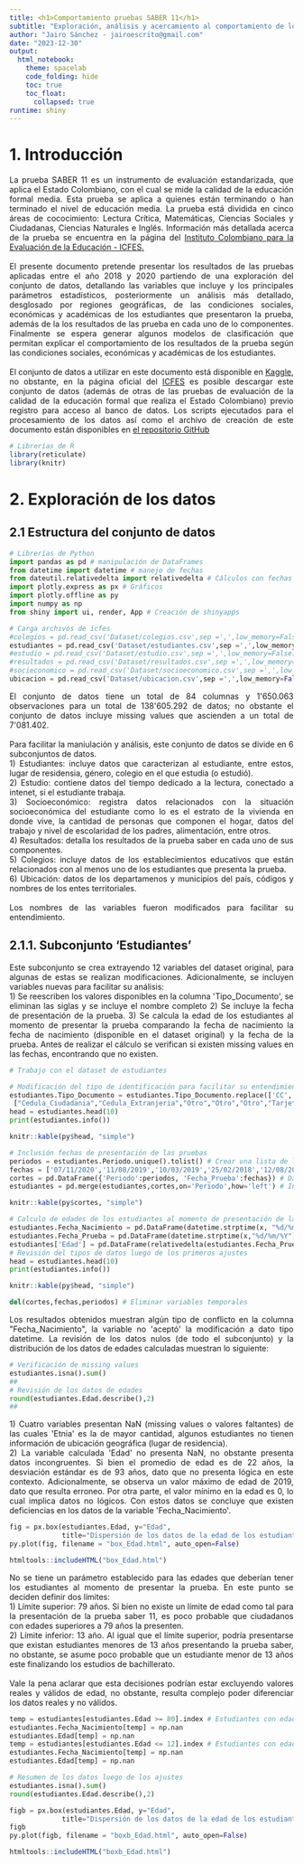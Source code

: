 ```yaml
---
title: <h1>Comportamiento pruebas SABER 11</h1>
subtitle: "Exploración, análisis y acercamiento al comportamiento de los resultados: 2018 a 2020"
author: "Jairo Sánchez - jairoescrito@gmail.com"
date: "2023-12-30"
output:
  html_notebook: 
    theme: spacelab 
    code_folding: hide
    toc: true
    toc_float:
      collapsed: true
runtime: shiny
---
```


# 1. Introducción

```{=html}
<style>
body {text-align: justify}
</style>
La prueba SABER 11 es un instrumento de evaluación estandarizada, que aplica el Estado Colombiano,  con el cual se mide la calidad de la educación formal media. Esta prueba se aplica a quienes están terminando o han terminado el nivel de educación media. La prueba está dividida en cinco áreas de cococimiento: Lectura Crítica, Matemáticas, Ciencias Sociales y Ciudadanas, Ciencias Naturales e Inglés. Información más detallada acerca de la prueba se encuentra en la página del <A HREF="https://www.icfes.gov.co/web/guest/acerca-del-examen-saber-11%C2%B0"> Instituto Colombiano para la Evaluación de la Educación - ICFES. </A><br><br>

El presente documento pretende presentar los resultados de las pruebas aplicadas entre el año 2018 y 2020 partiendo de una exploración del conjunto de datos, detallando las variables que incluye y los principales parámetros estadísticos, posteriormente un análisis más detallado, desglosado por regiones geográficas, de las condiciones sociales, económicas y académicas de los estudiantes que presentaron la prueba, además de la los resultados de las prueba en cada uno de lo componentes. Finalmente se espera generar algunos modelos de clasificación que permitan explicar el comportamiento de los resultados de la prueba según las condiciones sociales, económicas y académicas de los estudiantes.<br><br>

El conjunto de datos a utilizar en este documento está disponible en <A HREF="https://www.kaggle.com/datasets/sorelyss/icfes-colombia-20182021/data">Kaggle</A>, no obstante, en la página oficial del <A HREF="https://www.icfes.gov.co/web/guest/data-icfes">ICFES</A> es posible descargar este conjunto de datos (además de otras de las pruebas de evaluación de la calidad de la educación formal que realiza el Estado Colombiano) previo registro para acceso al banco de datos.

Los scripts ejecutados para el procesamiento de los datos así como el archivo de creación de este documento están disponibles en <A HREF="https://github.com/jairoescrito/icfes_data">el repositorio GitHub</A>
```
```r
# Librerías de R
library(reticulate)
library(knitr)
```

# 2. Exploración de los datos

## 2.1 Estructura del conjunto de datos

```python
# Librerías de Python
import pandas as pd # manipulación de DataFrames
from datetime import datetime # manejo de fechas
from dateutil.relativedelta import relativedelta # Cálculos con fechas
import plotly.express as px # Gráficos
import plotly.offline as py
import numpy as np
from shiny import ui, render, App # Creación de shinyapps
```

```python
# Carga archivos de icfes
#colegios = pd.read_csv('Dataset/colegios.csv',sep =',',low_memory=False)
estudiantes = pd.read_csv('Dataset/estudiantes.csv',sep =',',low_memory=False)
#estudio = pd.read_csv('Dataset/estudio.csv',sep =',',low_memory=False)
#resultados = pd.read_csv('Dataset/resultados.csv',sep =',',low_memory=False)
#socieconomico = pd.read_csv('Dataset/socioeconomico.csv',sep =',',low_memory=False)
ubicacion = pd.read_csv('Dataset/ubicacion.csv',sep =',',low_memory=False)
```

```{=html}
<style>
body {text-align: justify}
</style>
El conjunto de datos tiene un total de 84 columnas y 1'650.063 observaciones para un total de 138'605.292 de datos; no obstante el conjunto de datos incluye missing values que ascienden a un total de 7'081.402. <br> <br> 
Para facilitar la maniulación y análisis, este conjunto de datos se divide en 6 subconjuntos de datos.<br> 
1) Estudiantes: incluye datos que caracterizan al estudiante, entre estos, lugar de residensia, género, colegio en el que estudia (o estudió).<br> 
2) Estudio: contiene datos del tiempo dedicado a la lectura, conectado a intenet, si el estudiante trabaja.<br> 
3) Socioeconómico: registra datos relacionados con la situación socioeconómica del estudiante como lo es el estrato de la vivienda en donde vive, la cantidad de personas que componen el hogar, datos del trabajo y nivel de escolaridad de los padres, alimentación, entre otros.<br> 
4) Resultados: detalla los resultados de la prueba saber en cada uno de sus componentes.<br> 
5) Colegios: incluye datos de los establecimientos educativos que están relacionados con al menos uno de los estudiantes que presenta la prueba.<br> 
6) Ubicación: datos de los departamenos y municipios del país, códigos y nombres de los entes territoriales.<br><br>
Los nombres de las variables fueron modificados para facilitar su entendimiento.
```
## 2.1.1. Subconjunto 'Estudiantes'

```{=html}
<style>
body {text-align: justify}
</style>
Este subconjunto se crea extrayendo 12 variables del dataset original, para algunas de estas se realizan modificaciones. Adicionalmente, se incluyen variables nuevas para facilitar su análisis:<br>
1) Se reescriben los valores disponibles en la columna 'Tipo_Documento', se eliminan las siglas y se incluye el nombre completo
2) Se incluye la fecha de presentación de la prueba. 
3) Se calcula la edad de los estudiantes al momento de presentar la prueba comparando la fecha de nacimiento la fecha de nacimiento (disponible en el dataset original) y la fecha de la prueba. Antes de realizar el cálculo se verifican si existen missing values en las fechas, encontrando que no existen.
```
```python
# Trabajo con el dataset de estudiantes

# Modificación del tipo de identificación para facilitar su entendimiento
estudiantes.Tipo_Documento = estudiantes.Tipo_Documento.replace(['CC', 'CE', 'CR', 'PC', 'PE', 'TI','NES', 'PEP', 'RC', 'CCB','NIP', 'NUIP', 'V'],
 ["Cedula_Ciudadania","Cedula_Extranjeria","Otro","Otro","Otro","Tarjeta_Identidad","Otro","Permiso_Esp_Permanencia","Registro_Civil","Otro","Numero_Id_Personal","Numero_Unico_Id_Personal","Otro"])
head = estudiantes.head(10)
print(estudiantes.info())
```

```R
knitr::kable(py$head, "simple")
```

```python
# Inclusión fechas de presentación de las pruebas 
periodos = estudiantes.Periodo.unique().tolist() # Crear una lista de los periodos de presentación de las pruebas
fechas = ['07/11/2020','11/08/2019','10/03/2019','25/02/2018','12/08/2018','18/10/2020'] # Fechas de presentación de la prueba por periodo consultadas en internet
cortes = pd.DataFrame({'Periodo':periodos, 'Fecha_Prueba':fechas}) # Data frame que relaciona las fechas con los periodos
estudiantes = pd.merge(estudiantes,cortes,on='Periodo',how='left') # Incluir en el dataset de estudiantes la fecha de presentación de examen
```

```R
knitr::kable(py$cortes, "simple")
```

```python
# Calculo de edades de los estudiantes al momento de presentación de la prueba
estudiantes.Fecha_Nacimiento = pd.DataFrame(datetime.strptime(x, "%d/%m/%Y") for x in estudiantes.Fecha_Nacimiento) # Convertir fecha a datetime
estudiantes.Fecha_Prueba = pd.DataFrame(datetime.strptime(x,"%d/%m/%Y") for x in estudiantes.Fecha_Prueba) # Convertir a fecha datetime
estudiantes['Edad'] = pd.DataFrame(relativedelta(estudiantes.Fecha_Prueba[i],estudiantes.Fecha_Nacimiento[i]).years for i in range(len(estudiantes))) # Calculo de la edad
# Revisión del tipos de datos luego de los primeros ajustes
head = estudiantes.head(10)
print(estudiantes.info())
```

```R
knitr::kable(py$head, "simple")
```

```python
del(cortes,fechas,periodos) # Eliminar variables temporales
```

```{=html}
<style>
body {text-align: justify}
</style>
Los resultados obtenidos muestran algún tipo de conflicto en la columna "Fecha_Nacimiento", la variable no 'aceptó' la modificación a dato tipo datetime. La revisión de los datos nulos (de todo el subconjunto) y la distribución de los datos de edades calculadas muestran lo siguiente: <br>
```
```python
# Verificación de missing values
estudiantes.isna().sum()
##
# Revisión de los datos de edades
round(estudiantes.Edad.describe(),2)
##
```

```{=html}
<style>
body {text-align: justify}
</style>
1) Cuatro variables presentan NaN (missing values o valores faltantes) de las cuales 'Etnia' es la de mayor cantidad, algunos estudiantes no tienen información de ubicación geográfica (lugar de residencia).<br>
2) La variable calculada 'Edad' no presenta NaN, no obstante presenta datos incongruentes. Si bien el promedio de edad es de 22 años, la desviación estándar es de 93 años, dato que no presenta lógica en este contexto. Adicionalmente, se observa un valor máximo de edad de 2019, dato que resulta erroneo. Por otra parte, el valor mínimo en la edad es 0, lo cual implica datos no lógicos. Con estos datos se concluye que existen deficiencias en los datos de la variable 'Fecha_Nacimiento'. <br>
```
```python
fig = px.box(estudiantes.Edad, y="Edad",
             title="Dispersión de los datos de la edad de los estudiantes")
py.plot(fig, filename = "box_Edad.html", auto_open=False)
```

```R
htmltools::includeHTML("box_Edad.html")
```

```{=html}
<style>
body {text-align: justify}
</style>
No se tiene un parámetro establecido para las edades que deberían tener los estudiantes al momento de presentar la prueba. En este punto se deciden definir dos límites:<br>
1) Límite superior: 79 años. Si bien no existe un límite de edad como tal para la presentación de la prueba saber 11, es poco probable que ciudadanos con edades superiores a 79 años la presenten. <br>
2) Límite inferior: 13 año. Al igual que el límite superior, podría presentarse que existan estudiantes menores de 13 años presentando la prueba saber, no obstante, se asume poco probable que un estudiante menor de 13 años este finalizando los estudios de bachillerato.<br><br>

Vale la pena aclarar que esta decisiones podrían estar excluyendo valores reales y válidos de edad, no obstante, resulta complejo poder diferenciar los datos reales y no válidos.
```
```python
temp = estudiantes[estudiantes.Edad >= 80].index # Estudiantes con edades superiores o iguales a 80 años
estudiantes.Fecha_Nacimiento[temp] = np.nan
estudiantes.Edad[temp] = np.nan
temp = estudiantes[estudiantes.Edad <= 12].index # Estudiantes con edades inferiores o iguales a 12 años
estudiantes.Fecha_Nacimiento[temp] = np.nan
estudiantes.Edad[temp] = np.nan
```

```python
# Resumen de los datos luego de los ajustes
estudiantes.isna().sum()
round(estudiantes.Edad.describe(),2)
```

```python
figb = px.box(estudiantes.Edad, y="Edad",
             title="Dispersión de los datos de la edad de los estudiantes -ajustado-")
figb
py.plot(figb, filename = "boxb_Edad.html", auto_open=False)
```

```R
htmltools::includeHTML("boxb_Edad.html")
```
